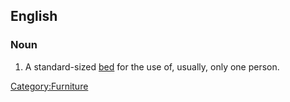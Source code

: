 ==English==
===Noun===
{{en-noun|sg=[[single]] [[bed]]}}

#A standard-sized [[bed]] for the use of, usually, only one person.

[[Category:Furniture]]